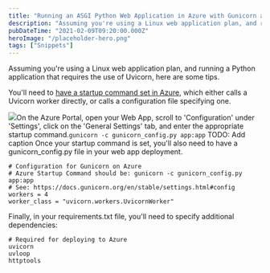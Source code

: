 ```yaml
---
title: "Running an ASGI Python Web Application in Azure with Gunicorn and Uvicorn"
description: "Assuming you're using a Linux web application plan, and running a Python application that requires the use of Uvicorn, here are some tips.  You'll need to have a startup command set in Azure [https://docs"
pubDateTime: "2021-02-09T09:20:00.000Z"
heroImage: "/placeholder-hero.png"
tags: ["Snippets"]
---
```


Assuming you're using a Linux web application plan, and running a Python application that requires the use of Uvicorn, here are some tips.

You'll need to [have a startup command set in Azure](https://docs.microsoft.com/en-gb/azure/app-service/configure-language-python#customize-startup-command), which either calls a Uvicorn worker directly, or calls a configuration file specifying one.

![](/images/2021/02/image-2.png)On the Azure Portal, open your Web App, scroll to 'Configuration' under 'Settings', click on the 'General Settings' tab, and enter the appropriate startup command.`gunicorn -c gunicorn_config.py app:app`
TODO: Add caption
Once your startup command is set, you'll also need to have a gunicorn_config.py file in your web app deployment.

```
# Configuration for Gunicorn on Azure
# Azure Startup Command should be: gunicorn -c gunicorn_config.py app:app
# See: https://docs.gunicorn.org/en/stable/settings.html#config
workers = 4
worker_class = "uvicorn.workers.UvicornWorker"

```

Finally, in your requirements.txt file, you'll need to specify additional dependencies:

```
# Required for deploying to Azure
uvicorn
uvloop
httptools

```
